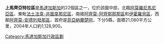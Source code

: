{{Infobox Settlement
<!--See the Table at Infobox Settlement for all fields and descriptions of usage-->
<!-- Basic info  ---------------->
|official_name          = 上馬齊亞特拉區
|other_name             =
|native_name            =  <!-- for cities whose native name is not in English -->
|nickname               = 
|settlement_type        = <!--For Town or Village (Leave blank for the default City)-->
|motto                  =
<!-- images and maps  ----------->
|image_skyline          = 
|imagesize              = 
|image_caption          = 
|image_flag             = 
|flag_size              =
|image_seal             = 
|seal_size              =
|image_shield           = 
|shield_size            =
|image_blank_emblem     =
|blank_emblem_type      =
|blank_emblem_size      =
|image_map              = Madagascar-Haute_Matsiatra_Region.png
|mapsize                = 180px
|map_caption            = 
|image_map1             = 
|mapsize1               = 
|map_caption1           = 
|image_dot_map          =
|dot_mapsize            =
|dot_map_caption        =
|dot_x =  |dot_y =
|pushpin_map            = <!-- the name of a location map as per http://en.wikipedia.org/wiki/Template:Location_map -->
|pushpin_label_position =
|pushpin_map_caption    =
|pushpin_mapsize        =
<!-- Location ------------------>
|subdivision_type       = 國家
|subdivision_name       = {{MAD}}
|subdivision_type1      = 
|subdivision_name1      = 
|subdivision_type2      = 
|subdivision_name2      = 
|subdivision_type3      = 
|subdivision_name3      = 
|subdivision_type4      = 
|subdivision_name4      =
| seat_type = 首府
| seat      = [[菲亞納蘭楚阿|菲亞納蘭楚阿]]
<!-- Politics ----------------->
|government_footnotes   =
|government_type        =
|leader_title           =
|leader_name            =
|leader_title1          =  <!-- for places with, say, both a mayor and a city manager -->
|leader_name1           =
|leader_title2          =
|leader_name2           =
|leader_title3          =
|leader_name3           =
|leader_title4          =
|leader_name4           =
|established_title      =  <!-- Settled -->
|established_date       = 
|established_title2     =  <!-- Incorporated (town) -->
|established_date2      = 
|established_title3     =  <!-- Incorporated (city) -->
|established_date3      =
<!-- Area    --------------------->
|area_magnitude         = 
|unit_pref                = <!--Enter: Imperial, if Imperial (metric) is desired-->
|area_footnotes           = 
|area_total_km2           = 21080<!-- ALL fields dealing with a measurements are subject to automatic unit conversion-->
|area_land_km2            = <!--See table @ Template:Infobox Settlement for details on automatic unit conversion-->
|area_water_km2           =
|area_total_sq_mi         =
|area_land_sq_mi          =
|area_water_sq_mi         =
|area_water_percent       =
|area_urban_km2           =
|area_urban_sq_mi         =
|area_metro_km2           =
|area_metro_sq_mi         =
|area_blank1_title        =
|area_blank1_km2          =
|area_blank1_sq_mi        =
<!-- Population   ----------------------->
|population_as_of               =2004
|population_footnotes           =
|population_note                =
|population_total               =1128900
|population_density_km2         =53.5
|population_density_sq_mi       =
|population_blank1_title        =Ethnicities
|population_blank1              =
|population_blank2_title        =Religions
|population_blank2              =
<!-- General information  --------------->
|timezone               = [[東非時間|東非時間]]
|utc_offset             = 3
|timezone_DST           = 
|utc_offset_DST         = 
|latd= |latm= |lats= |latNS=S
|longd=|longm= |longs= |longEW=E
|elevation_footnotes    =  <!--for references: use <ref> </ref> tags-->
|elevation_m            = 
|elevation_ft           =
<!-- Area/postal codes & others -------->
|postal_code_type       =  <!-- enter ZIP code, Postcode, Post code, Postal code... -->
|postal_code            =
|area_code              =
|blank_name             =
|blank_info             =
|blank1_name            =
|blank1_info            =
|website                = 
|footnotes              = 
}}

'''上馬齊亞特拉區'''是[[馬達加斯加|馬達加斯加]]的22個區之一，位於該國中部，北臨[[阿莫羅尼馬尼亞區|阿莫羅尼馬尼亞區]]，東毗[[法土法韋-非圖韋那尼區|法土法韋-非圖韋那尼區]]，南接[[阿齊莫-阿齊那那那區|阿齊莫-阿齊那那那區]]和[[伊霍羅貝區|伊霍羅貝區]]，西鄰[[阿齊莫-安德列發那區|阿齊莫-安德列發那區]]，首府是[[菲亞納蘭楚阿|菲亞納蘭楚阿]]，下分5縣，面積21,080平方公里，2004年人口約1,128,900。


{{馬達加斯加行政區劃}}

[[Category:馬達加斯加行政區劃|Category:馬達加斯加行政區劃]]